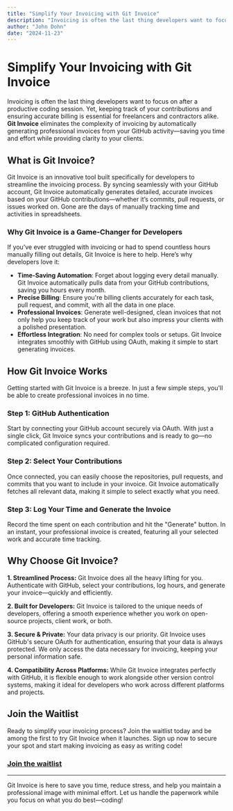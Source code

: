 ```yaml
---
title: "Simplify Your Invoicing with Git Invoice"
description: "Invoicing is often the last thing developers want to focus on after a productive coding session"
author: "John Dohn"
date: "2024-11-23"
---
```


# Simplify Your Invoicing with Git Invoice

Invoicing is often the last thing developers want to focus on after a productive coding session. Yet, keeping track of your contributions and ensuring accurate billing is essential for freelancers and contractors alike. **Git Invoice** eliminates the complexity of invoicing by automatically generating professional invoices from your GitHub activity—saving you time and effort while providing clarity to your clients.

## What is Git Invoice?

Git Invoice is an innovative tool built specifically for developers to streamline the invoicing process. By syncing seamlessly with your GitHub account, Git Invoice automatically generates detailed, accurate invoices based on your GitHub contributions—whether it’s commits, pull requests, or issues worked on. Gone are the days of manually tracking time and activities in spreadsheets.

### Why Git Invoice is a Game-Changer for Developers

If you’ve ever struggled with invoicing or had to spend countless hours manually filling out details, Git Invoice is here to help. Here’s why developers love it:

- **Time-Saving Automation**: Forget about logging every detail manually. Git Invoice automatically pulls data from your GitHub contributions, saving you hours every month.
- **Precise Billing**: Ensure you're billing clients accurately for each task, pull request, and commit, with all the data in one place.
- **Professional Invoices**: Generate well-designed, clean invoices that not only help you keep track of your work but also impress your clients with a polished presentation.
- **Effortless Integration**: No need for complex tools or setups. Git Invoice integrates smoothly with GitHub using OAuth, making it simple to start generating invoices.

## How Git Invoice Works

Getting started with Git Invoice is a breeze. In just a few simple steps, you'll be able to create professional invoices in no time.

### Step 1: GitHub Authentication
Start by connecting your GitHub account securely via OAuth. With just a single click, Git Invoice syncs your contributions and is ready to go—no complicated configuration required.

### Step 2: Select Your Contributions
Once connected, you can easily choose the repositories, pull requests, and commits that you want to include in your invoice. Git Invoice automatically fetches all relevant data, making it simple to select exactly what you need.

### Step 3: Log Your Time and Generate the Invoice
Record the time spent on each contribution and hit the "Generate" button. In an instant, your professional invoice is created, featuring all your selected work and accurate time tracking.

## Why Choose Git Invoice?

**1. Streamlined Process:** Git Invoice does all the heavy lifting for you. Authenticate with GitHub, select your contributions, log hours, and generate your invoice—quickly and efficiently.

**2. Built for Developers:** Git Invoice is tailored to the unique needs of developers, offering a smooth experience whether you work on open-source projects, client work, or both.

**3. Secure & Private:** Your data privacy is our priority. Git Invoice uses GitHub's secure OAuth for authentication, ensuring that your data is always protected. We only access the data necessary for invoicing, keeping your personal information safe.

**4. Compatibility Across Platforms:** While Git Invoice integrates perfectly with GitHub, it is flexible enough to work alongside other version control systems, making it ideal for developers who work across different platforms and projects.

## Join the Waitlist

Ready to simplify your invoicing process? Join the waitlist today and be among the first to try Git Invoice when it launches. Sign up now to secure your spot and start making invoicing as easy as writing code!

### [Join the waitlist](./..)

---

Git Invoice is here to save you time, reduce stress, and help you maintain a professional image with minimal effort. Let us handle the paperwork while you focus on what you do best—coding!
